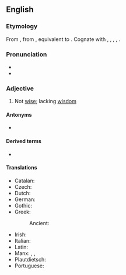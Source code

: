 ==English==

===Etymology===
From {{inh|en|enm|unwis}}, from {{inh|en|ang|unwīs|t=unwise, foolish, ignorant, uninformed, insane}}, equivalent to {{af|en|un-|wise}}. Cognate with {{cog|nl|onwijs|t=unwise}}, {{cog|de|unweise|t=unwise}}, {{cog|da|uvis|t=unwise}}, {{cog|sv|ovis|t=unwise}}, {{cog|is|óvís|t=unwise}}.

===Pronunciation===
* {{IPA|en|/ʌnˈwaɪz/}}
* {{rhymes|en|aɪz}}

===Adjective===
{{en-adj|er}}

# Not [[wise]]; lacking [[wisdom]]
#: {{syn|en|injudicious|indiscreet|foolish}}
#:{{ux|en|'''unwise''' man}}
#:{{ux|en|'''unwise''' kings}}
#:{{ux|en|'''unwise''' measures}}

====Antonyms====
* {{l|en|wise}}

====Derived terms====
* {{l|en|unwiseness}}

====Translations====
{{trans-top|not wise}}
* Catalan: {{t|ca|imprudent}}
* Czech: {{t|cs|nemoudrý|m}}
* Dutch: {{t+|nl|onverstandig}}
* German: {{t|de|unklug}}
* Gothic: {{t|got|𐌿𐌽𐍆𐍂𐍉𐌸𐍃}}
* Greek:
*: Ancient: {{t|grc|ἄσοφος}}
{{trans-mid}}
* Irish: {{t|ga|neamhchríonna}}
* Italian: {{t+|it|imprudente}}
* Latin: {{t|la|imprudens}}
* Manx: {{t|gv|neuchreeney}}, {{t|gv|anchreeney}}, {{t|gv|neuhushtagh}}
* Plautdietsch: {{t|pdt|onweis}}
* Portuguese: {{t+|pt|insensato}}
{{trans-bottom}}